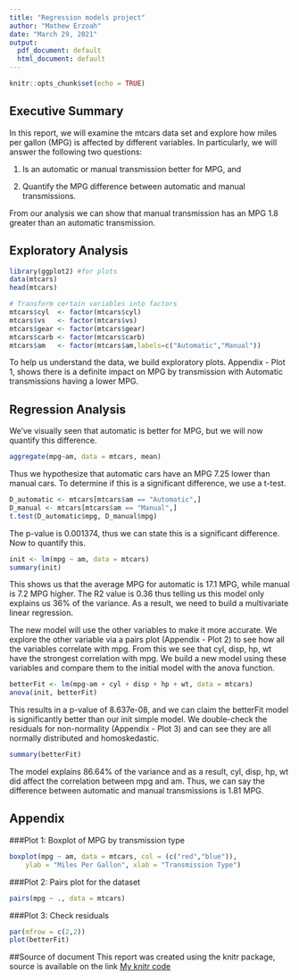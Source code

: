 ```yaml
---
title: "Regression models project"
author: "Mathew Erzoah"
date: "March 29, 2021"
output:
  pdf_document: default
  html_document: default
---
```


```r
knitr::opts_chunk$set(echo = TRUE)
```

## Executive Summary

In this report, we will examine the mtcars data set and explore how miles per gallon (MPG) is affected by different variables. 
In particularly, we will answer the following two questions:

1. Is an automatic or manual transmission better for MPG, and 

2. Quantify the MPG difference between automatic and manual transmissions.

From our analysis we can show that manual transmission has an MPG 1.8 greater than an automatic transmission.


## Exploratory Analysis  

```r
library(ggplot2) #for plots
data(mtcars)
head(mtcars)
```


```r
# Transform certain variables into factors
mtcars$cyl  <- factor(mtcars$cyl)
mtcars$vs   <- factor(mtcars$vs)
mtcars$gear <- factor(mtcars$gear)
mtcars$carb <- factor(mtcars$carb)
mtcars$am   <- factor(mtcars$am,labels=c("Automatic","Manual"))
```

To help us understand the data, we build exploratory plots. Appendix - Plot 1, shows there is a definite impact on MPG by transmission with Automatic transmissions having a lower MPG.


## Regression Analysis
We’ve visually seen that automatic is better for MPG, but we will now quantify this difference.

```r
aggregate(mpg~am, data = mtcars, mean)
```

Thus we hypothesize that automatic cars have an MPG 7.25 lower than manual cars. To determine if this is a significant difference, we use a t-test.

```r
D_automatic <- mtcars[mtcars$am == "Automatic",]
D_manual <- mtcars[mtcars$am == "Manual",]
t.test(D_automatic$mpg, D_manual$mpg)
```

The p-value is 0.001374, thus we can state this is a significant difference. Now to quantify this.

```r
init <- lm(mpg ~ am, data = mtcars)
summary(init)
```

This shows us that the average MPG for automatic is 17.1 MPG, while manual is 7.2 MPG higher. The R2 value is 0.36 thus telling us this model only explains us 36% of the variance. As a result, we need to build a multivariate linear regression.

The new model will use the other variables to make it more accurate. We explore the other variable via a pairs plot (Appendix - Plot 2) to see how all the variables correlate with mpg. From this we see that cyl, disp, hp, wt have the strongest correlation with mpg. We build a new model using these variables and compare them to the initial model with the anova function.

```r
betterFit <- lm(mpg~am + cyl + disp + hp + wt, data = mtcars)
anova(init, betterFit)
```


This results in a p-value of 8.637e-08, and we can claim the betterFit model is significantly better than our init simple model. We double-check the residuals for non-normality (Appendix - Plot 3) and can see they are all normally distributed and homoskedastic.

```r
summary(betterFit)
```

The model explains 86.64% of the variance and as a result, cyl, disp, hp, wt did affect the correlation between mpg and am. Thus, we can say the difference between automatic and manual transmissions is 1.81 MPG.


## Appendix

###Plot 1: Boxplot of MPG by transmission type

```r
boxplot(mpg ~ am, data = mtcars, col = (c("red","blue")), 
    ylab = "Miles Per Gallon", xlab = "Transmission Type")
```


###Plot 2: Pairs plot for the dataset

```r
pairs(mpg ~ ., data = mtcars)
```

###Plot 3: Check residuals

```r
par(mfrow = c(2,2))
plot(betterFit)
```



##Source of document
This report was created using the knitr package, source is available on the link [My knitr code](https://github.com/merzoah/Coursera-Regression-models-course-project/blob/master/Regression%20model%20project%20code.Rmd) 

